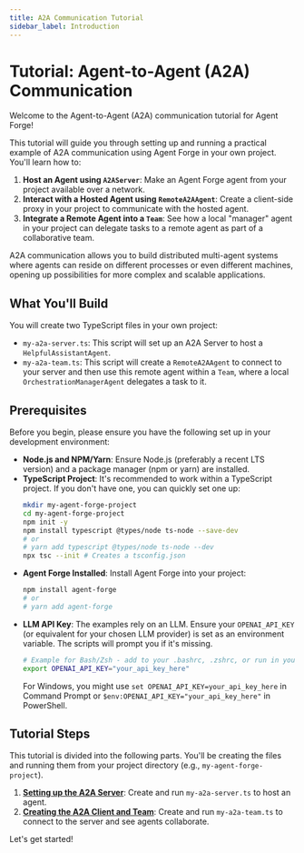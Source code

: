```yaml
---
title: A2A Communication Tutorial
sidebar_label: Introduction
---
```


# Tutorial: Agent-to-Agent (A2A) Communication

Welcome to the Agent-to-Agent (A2A) communication tutorial for Agent Forge!

This tutorial will guide you through setting up and running a practical example of A2A communication using Agent Forge in your own project. You'll learn how to:

1.  **Host an Agent using `A2AServer`**: Make an Agent Forge agent from your project available over a network.
2.  **Interact with a Hosted Agent using `RemoteA2AAgent`**: Create a client-side proxy in your project to communicate with the hosted agent.
3.  **Integrate a Remote Agent into a `Team`**: See how a local "manager" agent in your project can delegate tasks to a remote agent as part of a collaborative team.

A2A communication allows you to build distributed multi-agent systems where agents can reside on different processes or even different machines, opening up possibilities for more complex and scalable applications.

## What You'll Build

You will create two TypeScript files in your own project:

*   `my-a2a-server.ts`: This script will set up an A2A Server to host a `HelpfulAssistantAgent`.
*   `my-a2a-team.ts`: This script will create a `RemoteA2AAgent` to connect to your server and then use this remote agent within a `Team`, where a local `OrchestrationManagerAgent` delegates a task to it.

## Prerequisites

Before you begin, please ensure you have the following set up in your development environment:

*   **Node.js and NPM/Yarn**: Ensure Node.js (preferably a recent LTS version) and a package manager (npm or yarn) are installed.
*   **TypeScript Project**: It's recommended to work within a TypeScript project. If you don't have one, you can quickly set one up:
    ```bash
    mkdir my-agent-forge-project
    cd my-agent-forge-project
    npm init -y
    npm install typescript @types/node ts-node --save-dev
    # or
    # yarn add typescript @types/node ts-node --dev
    npx tsc --init # Creates a tsconfig.json
    ```
*   **Agent Forge Installed**: Install Agent Forge into your project:
    ```bash
    npm install agent-forge
    # or
    # yarn add agent-forge
    ```
*   **LLM API Key**: The examples rely on an LLM. Ensure your `OPENAI_API_KEY` (or equivalent for your chosen LLM provider) is set as an environment variable. The scripts will prompt you if it's missing.
    ```bash
    # Example for Bash/Zsh - add to your .bashrc, .zshrc, or run in your terminal session
    export OPENAI_API_KEY="your_api_key_here"
    ```
    For Windows, you might use `set OPENAI_API_KEY=your_api_key_here` in Command Prompt or `$env:OPENAI_API_KEY="your_api_key_here"` in PowerShell.

## Tutorial Steps

This tutorial is divided into the following parts. You'll be creating the files and running them from your project directory (e.g., `my-agent-forge-project`).

1.  [**Setting up the A2A Server**](./setting-up-a2a-server.mdx): Create and run `my-a2a-server.ts` to host an agent.
2.  [**Creating the A2A Client and Team**](./creating-a2a-client-and-team.mdx): Create and run `my-a2a-team.ts` to connect to the server and see agents collaborate.

Let's get started! 
